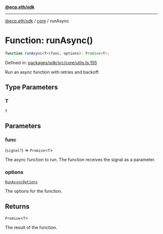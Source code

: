 [**@ecp.eth/sdk**](../../index.mdx)

***

[@ecp.eth/sdk](/sdk-reference/index.mdx) / [core](/sdk-reference/core/index.mdx) / runAsync

# Function: runAsync()

```ts
function runAsync<T>(func, options): Promise<T>;
```

Defined in: [packages/sdk/src/core/utils.ts:155](https://github.com/ecp-eth/comments-monorepo/blob/main/packages/sdk/src/core/utils.ts#L155)

Run an async function with retries and backoff.

## Type Parameters

### T

`T`

## Parameters

### func

(`signal?`) => `Promise`\<`T`\>

The async function to run. The function receives the signal as a parameter.

### options

[`RunAsyncOptions`](/sdk-reference/core/type-aliases/RunAsyncOptions.mdx)

The options for the function.

## Returns

`Promise`\<`T`\>

The result of the function.
